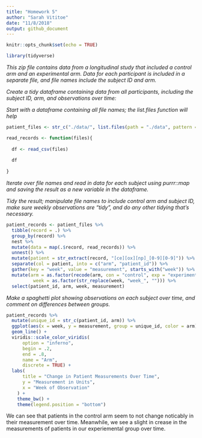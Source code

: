 ```yaml
---
title: "Homework 5"
author: "Sarah Vititoe"
date: "11/8/2018"
output: github_document
---
```


```r
knitr::opts_chunk$set(echo = TRUE)

library(tidyverse)
```

*This zip file contains data from a longitudinal study that included a control arm and an experimental arm. Data for each participant is included in a separate file, and file names include the subject ID and arm.*

*Create a tidy dataframe containing data from all participants, including the subject ID, arm, and observations over time:*

*Start with a dataframe containing all file names; the list.files function will help*

```r
patient_files <- str_c("./data/", list.files(path = "./data", pattern = "^[ce][ox][np]_[0-9][0-9].csv$"))
```

```r
read_records <- function(files){
  
  df <- read_csv(files)
  
  df
  
}
```

*Iterate over file names and read in data for each subject using purrr::map and saving the result as a new variable in the dataframe.*

*Tidy the result; manipulate file names to include control arm and subject ID, make sure weekly observations are “tidy”, and do any other tidying that’s necessary.*

```r
patient_records <- patient_files %>% 
  tibble(record = .) %>% 
  group_by(record) %>% 
  nest %>% 
  mutate(data = map(.$record, read_records)) %>% 
  unnest() %>% 
  mutate(patient = str_extract(record, "[ce][ox][np]_[0-9][0-9]")) %>% 
  separate(col = patient, into = c("arm", "patient_id")) %>% 
  gather(key = "week", value = "measurement", starts_with("week")) %>% 
  mutate(arm = as.factor(recode(arm, con = "control", exp = "experimental")), 
          week = as.factor(str_replace(week, "week_", ""))) %>% 
  select(patient_id, arm, week, measurement)
```

*Make a spaghetti plot showing observations on each subject over time, and comment on differences between groups.*
```r
patient_records %>% 
  mutate(unique_id = str_c(patient_id, arm)) %>% 
  ggplot(aes(x = week, y = measurement, group = unique_id, color = arm)) + 
  geom_line() + 
  viridis::scale_color_viridis(
      option = "inferno", 
      begin = .2, 
      end = .8,
      name = "Arm", 
      discrete = TRUE) +
  labs(
      title = "Change in Patient Measurements Over Time", 
      y = "Measurement in Units",
      x = "Week of Observation"
    ) +
    theme_bw() + 
    theme(legend.position = "bottom") 
```

We can see that patients in the control arm seem to not change noticably in their measurement over time. Meanwhile, we see a slight in crease in the measurements of patients in our experiemental group over time. 

